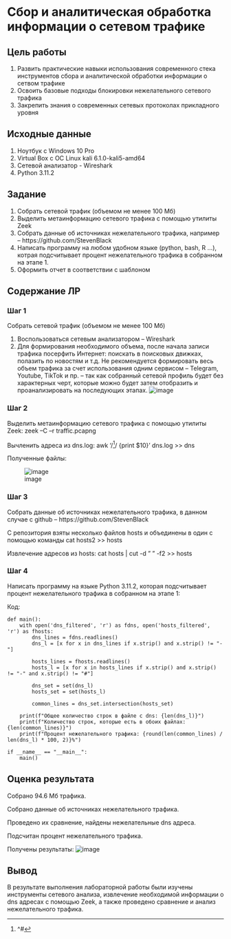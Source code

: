 # Сбор и аналитическая обработка информации о сетевом трафике

## Цель работы

1. Развить практические навыки использования современного стека инструментов сбора и аналитической обработки информации о сетвом трафике
2. Освоить базовые подходы блокировки нежелательного сетевого трафика
3. Закрепить знания о современных сетевых протоколах прикладного уровня

## ️Исходные данные

1. Ноутбук с Windows 10 Pro
2. Virtual Box с ОС Linux kali 6.1.0-kali5-amd64
3. Сетевой анализатор - Wireshark
4. Python 3.11.2

## ️Задание

1. Собрать сетевой трафик (объемом не менее 100 Мб)
2. Выделить метаинформацию сетевого трафика с помощью утилиты Zeek
3. Собрать данные об источниках нежелательного трафика, например – https://github.com/StevenBlack
4. Написать программу на любом удобном языке (python, bash, R …), котрая подсчитывает процент нежелательного трафика в собранном на этапе 1.
5. Оформить отчет в соответствии с шаблоном

## Содержание ЛР

### Шаг 1

Собрать сетевой трафик (объемом не менее 100 Мб)

1. Воспользоваться сетевым анализатором – Wireshark
2. Для формирования необходимого объема, после начала записи трафика посерфить Интернет: поискать в поисковых движках, полазить по новостям и т.д. Не рекомендуется формировать весь объем трафика за счет использования одним сервисом – Telegram, Youtube, TikTok и пр. – так как собранный
сетевой профиль будет без характерных черт, которые можно будет затем отобразить и проанализировать на последующих этапах.
![image](https://user-images.githubusercontent.com/87996224/226763576-d4f7dc9c-b28c-4cce-a685-4b042d4df125.png)

### Шаг 2

Выделить метаинформацию сетевого трафика с помощью утилиты Zeek:
zeek –C –r traffic.pcapng

Вычленить адреса из dns.log:
awk '/^[^#]/ {print $10}' dns.log >> dns

Полученные файлы:

![image](https://user-images.githubusercontent.com/87996224/226763979-2f4ecb38-0297-4d9b-ae5d-73fa04385d2b.png)

### Шаг 3

Собрать данные об источниках нежелательного трафика, в данном случае с github – https://github.com/StevenBlack

С репозитория взяты несколько файлов hosts и объединены в один с помощью команды cat hosts2 >> hosts

Извлечение адресов из hosts:
cat hosts | cut -d " " -f2 >> hosts

### Шаг 4

Написать программу на языке Python 3.11.2, которая подсчитывает процент
нежелательного трафика в собранном на этапе 1:

Код:
```
def main():
	with open('dns_filtered', 'r') as fdns, open('hosts_filtered', 'r') as fhosts:
		dns_lines = fdns.readlines()		
		dns_l = [x for x in dns_lines if x.strip() and x.strip() != "-"]

		hosts_lines = fhosts.readlines()
		hosts_l = [x for x in hosts_lines if x.strip() and x.strip() != "-" and x.strip() != "#"]

		dns_set = set(dns_l)
		hosts_set = set(hosts_l)

		common_lines = dns_set.intersection(hosts_set)

	print(f"Общее количество строк в файле с dns: {len(dns_l)}")
	print(f"Количество строк, которые есть в обоих файлах: {len(common_lines)}")
	print(f"Процент нежелательного трафика: {round(len(common_lines) / len(dns_l) * 100, 2)}%")

if __name__ == "__main__":
	main()

```

## ️Оценка результата

Собрано 94.6 Мб трафика.

Собрано данные об источниках нежелательного трафика.

Проведено их сравнение, найдены нежелательные dns адреса.

Подсчитан процент нежелательного трафика.

Получены результаты:
![image](https://user-images.githubusercontent.com/87996224/226764906-ca7c5ed3-761b-4780-b11c-2ca9274573aa.png)

## ️Вывод 

В результате выполнения лабораторной работы были изучены инструменты сетевого анализа, извлечение необходимой информации о dns адресах с помощью Zeek, а также проведено сравнение и анализ нежелательного трафика.
